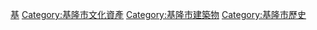 {{catmore}}

[[Category:台灣各地歷史建築|基]]
[[Category:基隆市文化資產|Category:基隆市文化資產]]
[[Category:基隆市建築物|Category:基隆市建築物]]
[[Category:基隆市歷史|Category:基隆市歷史]]